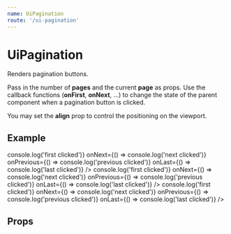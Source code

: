 ```yaml
---
name: UiPagination
route: '/ui-pagination'
---
```



# UiPagination

Renders pagination buttons.

Pass in the number of **pages** and the current **page** as props. Use the callback functions (**onFirst**, **onNext**, ...) to change the state of the parent component when a pagination button is clicked.

You may set the **align** prop to control the positioning on the viewport.

## Example

<Playground>
  <UiPagination
    align="left"
    pages={8}
    page={1}
    onFirst={() => console.log('first clicked')}
    onNext={() => console.log('next clicked')}
    onPrevious={() => console.log('previous clicked')}
    onLast={() => console.log('last clicked')}
  />
  <UiPagination
    align="centered"
    pages={8}
    page={4}
    onFirst={() => console.log('first clicked')}
    onNext={() => console.log('next clicked')}
    onPrevious={() => console.log('previous clicked')}
    onLast={() => console.log('last clicked')}
  />
  <UiPagination
    align="right"
    pages={8}
    page={8}
    onFirst={() => console.log('first clicked')}
    onNext={() => console.log('next clicked')}
    onPrevious={() => console.log('previous clicked')}
    onLast={() => console.log('last clicked')}
  />
</Playground>

## Props

<Props of={UiPagination} />
